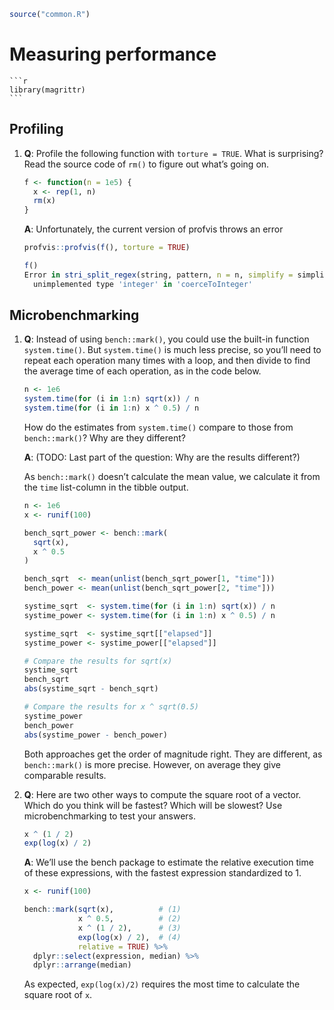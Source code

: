 ```r
source("common.R")
```

# Measuring performance

    ```r
    library(magrittr)
    ```

## Profiling

1. __[Q]{.Q}__: Profile the following function with `torture = TRUE`. What is surprising? Read the source code of `rm()` to figure out what's going on.

    ```r
    f <- function(n = 1e5) {
      x <- rep(1, n)
      rm(x)
    }
    ```

   __[A]{.started}__: Unfortunately, the current version of profvis throws an error

    ```r
    profvis::profvis(f(), torture = TRUE)
    
    f()
    Error in stri_split_regex(string, pattern, n = n, simplify = simplify,  : 
      unimplemented type 'integer' in 'coerceToInteger'
    ```

<!-- from `?profvis()`: `Toruture` triggers garbage collection after every torture memory allocation call. -->

## Microbenchmarking

1. __[Q]{.Q}__: Instead of using `bench::mark()`, you could use the built-in function `system.time()`. But `system.time()` is much less precise, so you'll need to repeat each operation many times with a loop, and then divide to find the average time of each operation, as in the code below.

    ```r
    n <- 1e6
    system.time(for (i in 1:n) sqrt(x)) / n
    system.time(for (i in 1:n) x ^ 0.5) / n
    ```
    
   How do the estimates from `system.time()` compare to those from `bench::mark()`? Why are they different?

   __[A]{.started}__: (TODO: Last part of the question: Why are the results different?)
   
   As `bench::mark()` doesn't calculate the mean value, we calculate it from the `time` list-column in the tibble output. 

    ```r
    n <- 1e6
    x <- runif(100)
    
    bench_sqrt_power <- bench::mark(
      sqrt(x), 
      x ^ 0.5
    )
    
    bench_sqrt  <- mean(unlist(bench_sqrt_power[1, "time"]))
    bench_power <- mean(unlist(bench_sqrt_power[2, "time"]))
    
    systime_sqrt  <- system.time(for (i in 1:n) sqrt(x)) / n
    systime_power <- system.time(for (i in 1:n) x ^ 0.5) / n
    
    systime_sqrt  <- systime_sqrt[["elapsed"]]
    systime_power <- systime_power[["elapsed"]]

    # Compare the results for sqrt(x)
    systime_sqrt
    bench_sqrt
    abs(systime_sqrt - bench_sqrt)
    
    # Compare the results for x ^ sqrt(0.5)
    systime_power
    bench_power
    abs(systime_power - bench_power)
    ```

   Both approaches get the order of magnitude right. They are different, as `bench::mark()` is more precise. However, on average they give comparable results.

2. __[Q]{.Q}__: Here are two other ways to compute the square root of a vector. Which do you think will be fastest? Which will be slowest? Use microbenchmarking to test your answers.

    ```r
    x ^ (1 / 2)
    exp(log(x) / 2)
    ```

   __[A]{.solved}__: We'll use the bench package to estimate the relative execution time of these expressions, with the fastest expression standardized to 1.

    ```r
    x <- runif(100)
    
    bench::mark(sqrt(x),          # (1)
                x ^ 0.5,          # (2)
                x ^ (1 / 2),      # (3)
                exp(log(x) / 2),  # (4)
                relative = TRUE) %>% 
      dplyr::select(expression, median) %>% 
      dplyr::arrange(median)
    ```

   As expected, `exp(log(x)/2)` requires the most time to calculate the square root of `x`.
